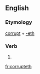 ==English==

===Etymology===
[[corrupt]] + [[-eth]]

===Verb===
{{en-verb form}}

# {{archaic third-person singular of|corrupt}}

[[fr:corrupteth]]